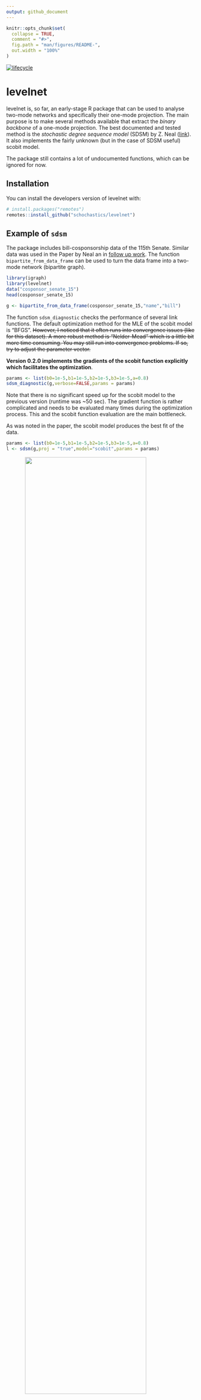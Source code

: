 ```yaml
---
output: github_document
---
```


<!-- README.md is generated from README.Rmd. Please edit that file -->

```r
knitr::opts_chunk$set(
  collapse = TRUE,
  comment = "#>",
  fig.path = "man/figures/README-",
  out.width = "100%"
)
```
[![lifecycle](https://img.shields.io/badge/lifecycle-experimental-orange.svg)](https://www.tidyverse.org/lifecycle/#experimental)

# levelnet

levelnet is, so far, an early-stage R package that can be used to analyse two-mode networks and
specifically their one-mode projection. The main purpose is to make several methods available that
extract the *binary backbone* of a one-mode projection. The best documented and tested method is
the *stochastic degree sequence model* (SDSM) by Z. Neal ([link](https://www.sciencedirect.com/science/article/pii/S0378873314000343)). It also implements
the fairly unknown (but in the case of SDSM useful) scobit model.

The package still contains a lot of undocumented functions, which can be ignored for now.

## Installation

You can install the developers version of levelnet with:

```r
# install.packages("remotes")
remotes::install_github("schochastics/levelnet")
```

## Example of `sdsm`

The package includes bill-cosponsorship data of the 115th Senate. Similar data was used in the
Paper by Neal an in [follow up work](http://www.sciencedirect.com/science/article/pii/S0378873317303039). The function `bipartite_from_data_frame` can be used to turn the data frame into 
a two-mode network (bipartite graph).

```r
library(igraph)
library(levelnet)
data("cosponsor_senate_15")
head(cosponsor_senate_15)

g <- bipartite_from_data_frame(cosponsor_senate_15,"name","bill")
```

The function `sdsm_diagnostic` checks the performance of several link functions.
The default optimization method for the MLE of the scobit model is "BFGS". ~~However,
I noticed that it often runs into convergence issues (like for this dataset). A more 
robust method is "Nelder-Mead" which is a little bit more time consuming. You may still run
into convergence problems. If so, try to adjust the parameter vector.~~

**Version 0.2.0 implements the gradients of the scobit function explicitly which facilitates the 
optimization**.  
```r
params <- list(b0=1e-5,b1=1e-5,b2=1e-5,b3=1e-5,a=0.8)
sdsm_diagnostic(g,verbose=FALSE,params = params)
```

Note that there is no significant speed up for the scobit model to the previous version (runtime was ~50 sec).
The gradient function is rather complicated and needs to be evaluated many times during the
optimization process. This and the scobit function evaluation are the main bottleneck. 

As was noted in the paper, the scobit model produces the best fit of the data.

```r
params <- list(b0=1e-5,b1=1e-5,b2=1e-5,b3=1e-5,a=0.8)
l <- sdsm(g,proj = "true",model="scobit",params = params)
```

<img src="man/figures/README-graph.png" width="80%" style="display: block; margin: auto;"/>

